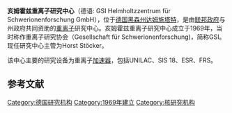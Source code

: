 {{Unreferenced |time=2014-05-03T07:39:57+00:00 }}
{{Infobox organization
| name          = 亥姆霍兹重离子研究中心<br>''GSI Helmholtz Centre for Heavy Ion Research''
| bgcolor       = <!-- header background color -->
| fgcolor       = <!-- header text color -->
| image         = GSI Logo rgb.png
| image_border  =
| size          = 200 px
| alt           =
| caption       = 
| map           = GSI-Darmstadt-Südbau.jpg
| msize         = <!-- map size, optional, default 250px -->
| malt          = <!-- map alt text -->
| mcaption      = 重离子研究中心主入口, [[德国|德国]][[达姆施塔特|达姆施塔特]]
| map2          =
| abbreviation  = GSI
| motto         = 
| predecessor   =
| successor     =  
| formation     = 1969年
| extinction    = 
| type          = 
| status        = 
| purpose       =
| headquarters  = [[德国|德国]][[达姆施塔特|达姆施塔特]] 64291<br>Planckstraße 1
| location      =
| coords        = 
| region_served =
| membership    = 
| language      =
| general       =
| leader_title  = 研究中心主管
| leader_name   = {{link-de|卡尔海因茨·格雷瑟|Karlheinz Langanke}}
| leader_title2 = 
| leader_name2  =
| leader_title3 =
| leader_name3  =
| leader_title4 =
| leader_name4  = 
| key_people    = 
| main_organ    =
| parent_organization = 
| affiliations  = 
| budget        =
| num_staff     = 
| num_volunteers =  
| website       = [http://gsi.de gsi.de]
| remarks       =
| former name   = 
}}

'''亥姆霍兹重离子研究中心'''（德语: GSI Helmholtzzentrum für Schwerionenforschung GmbH），位于[[德国|德国]][[黑森州|黑森州]][[达姆施塔特|达姆施塔特]]，是由[[德國聯邦政府|联邦政府]]与州政府共同资助的[[重离子|重离子]]研究中心。亥姆霍兹重离子研究中心成立于1969年，当时称作重离子研究协会（Gesellschaft für Schwerionenforschung)，简称GSI。现任研究中心主管为Horst Stöcker。

该中心主要的研究设备为重离子[[粒子加速器|加速器]]，包括UNILAC、SIS 18、ESR、FRS。

==参考文献==
{{reflist}}

{{Authority control}}
[[Category:德国研究机构|Category:德国研究机构]]
[[Category:1969年建立|Category:1969年建立]]
[[Category:核研究机构|Category:核研究机构]]